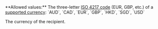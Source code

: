 <ParamField query="Currency" type="string" required>
**Allowed values:** The three-letter <a href="/api-reference/overview/data-formats" target="_blank">ISO 4217 code</a> (EUR, GBP, etc.) of a <a href="/guides/currencies" target="_blank">supported currency</a>: `AUD`, `CAD`, `EUR`, `GBP`,  `HKD`, `SGD`, `USD`

The currency of the recipient.
</ParamField>